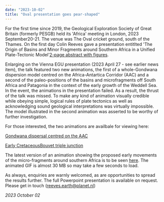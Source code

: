 ```yaml
---
date: "2023-10-02"
title: "Oval presentation goes pear-shaped"
---
```


For the first time since 2019, the Geological Exploration Society of Great Britain (formerly PESGB) held its 'Africa' meeting in London, 2023 September20-21.
The venue was The Oval cricket ground, south of the Thames. On the first day Colin Reeves gave a presentation entitlted 'The Origin of Basins and Minor 
Fragments around Southern Africa in a Unified Plate-Tectonic Model'[2-page abstract with figures](http://www.reeves.nl/upload/OvalAbstract.pdf). 

Enlarging on the Vienna EGU presentation (2023 April 27 - see earlier news item), the talk featured two new animations, the first of a whole-Gondwana dispersion 
model centred on the Africa-Antartica Corridor (AAC) and a second of the paleo-positions of the basins and microfragments off South Africa and Patagonia in the 
context of the early growth of the Weddell Sea. In the event, the animations in the presentation failed. As a result, the thrust of the talk was missed. To make 
any kind of animation visually credible while obeying simple, logical rules of plate tectonics as well as acknowledging sound geological interpretations was 
virtually impossible. The model illustrated in the second animation was asserted to be worthy of further investigation.

For those interested, the two animations are availbale for viewing here:

[Gondwana dispersal centred on the AAC](http://www.reeves.nl/upload/gondwana-aac.gif)

[Early CretaceousBouvet triple junction](http://www.reeves.nl/upload/bouvet-tj-e-cret.gif)

The latest version of an animation showing the proposed early movements of the micro-fragments around southern Africa is to be seen [here](http://www.reeves.nl/upload/cr23baag-BTJ-2.gif).
The animated GIF is almost 30 MB so may take a few seconds to load.

As always, enquiries are warnly welcomed, as are opportunities to spread the results further.  The full Powerpoint presentation is available on request. 
Please get in touch (reeves.earth@planet.nl)

*2023 October 02*
